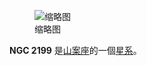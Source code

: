 {{NGCInfoBox|NGCID=NGC 2199|發現者=約翰·弗里德里希·威廉·赫歇爾|發現日期=1836年2月8日|其他編號=ESO 34-3,FAIR 247,IRAS06060-7323|曆元=J2000.0|赤經=6時4分44.9秒
|赤緯=-73°24'0"|星座=山案座|星體=星系|星等=12.9|表面亮度=13.3|藍等=13.8}}
[[File:NGC_2199_DSS.jpg|缩略图]]

'''NGC 2199''' 是[[山案座|山案座]]的一個[[星系|星系]]。

{{NGCReference|2199}}